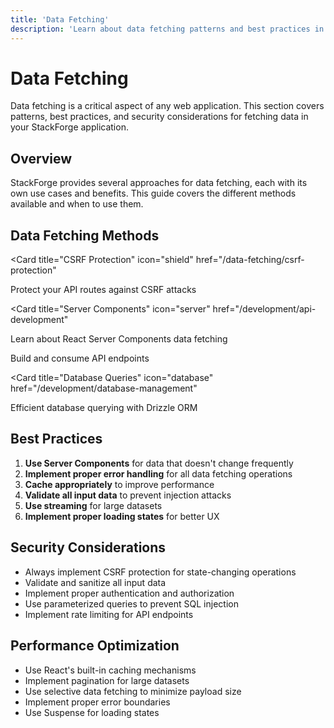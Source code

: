 ```yaml
---
title: 'Data Fetching'
description: 'Learn about data fetching patterns and best practices in StackForge'
---
```


# Data Fetching

Data fetching is a critical aspect of any web application. This section covers patterns, best practices, and security considerations for fetching data in your StackForge application.

## Overview

StackForge provides several approaches for data fetching, each with its own use cases and benefits. This guide covers the different methods available and when to use them.

## Data Fetching Methods

<CardGroup cols={2}>

<Card
  title="CSRF Protection"
  icon="shield"
  href="/data-fetching/csrf-protection"
>
  Protect your API routes against CSRF attacks
</Card>

<Card
  title="Server Components"
  icon="server"
  href="/development/api-development"
>
  Learn about React Server Components data fetching
</Card>

<Card title="API Routes" icon="terminal" href="/development/api-development">
  Build and consume API endpoints
</Card>

<Card
  title="Database Queries"
  icon="database"
  href="/development/database-management"
>
  Efficient database querying with Drizzle ORM
</Card>

</CardGroup>

## Best Practices

1. **Use Server Components** for data that doesn't change frequently
2. **Implement proper error handling** for all data fetching operations
3. **Cache appropriately** to improve performance
4. **Validate all input data** to prevent injection attacks
5. **Use streaming** for large datasets
6. **Implement proper loading states** for better UX

## Security Considerations

- Always implement CSRF protection for state-changing operations
- Validate and sanitize all input data
- Implement proper authentication and authorization
- Use parameterized queries to prevent SQL injection
- Implement rate limiting for API endpoints

## Performance Optimization

- Use React's built-in caching mechanisms
- Implement pagination for large datasets
- Use selective data fetching to minimize payload size
- Implement proper error boundaries
- Use Suspense for loading states
